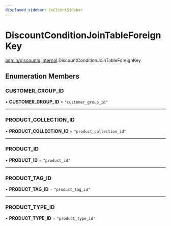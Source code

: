 ```yaml
---
displayed_sidebar: jsClientSidebar
---
```



# DiscountConditionJoinTableForeignKey

[admin/discounts](../../modules/admin_discounts.mdx).[internal](../../admin_discounts/modules/admin_discounts.internal.mdx).DiscountConditionJoinTableForeignKey

## Enumeration Members

### CUSTOMER\_GROUP\_ID

• **CUSTOMER\_GROUP\_ID** = ``"customer_group_id"``

___

### PRODUCT\_COLLECTION\_ID

• **PRODUCT\_COLLECTION\_ID** = ``"product_collection_id"``

___

### PRODUCT\_ID

• **PRODUCT\_ID** = ``"product_id"``

___

### PRODUCT\_TAG\_ID

• **PRODUCT\_TAG\_ID** = ``"product_tag_id"``

___

### PRODUCT\_TYPE\_ID

• **PRODUCT\_TYPE\_ID** = ``"product_type_id"``

